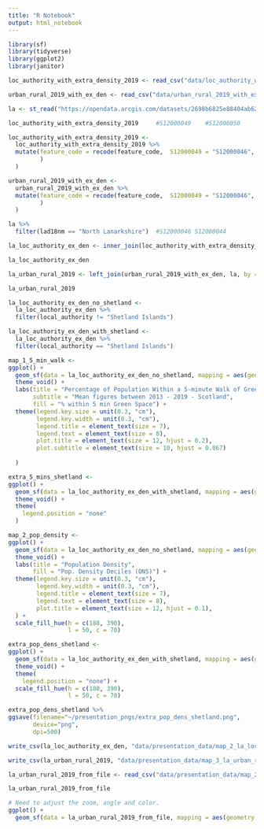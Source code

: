 ```yaml
---
title: "R Notebook"
output: html_notebook
---
```


```r
library(sf)
library(tidyverse)
library(ggplot2)
library(janitor)
```

```r
loc_authority_with_extra_density_2019 <- read_csv("data/loc_authority_with_extra_density_2019.csv")

urban_rural_2019_with_ex_den <- read_csv("data/urban_rural_2019_with_ex_den.csv") 
```

```r
la <- st_read("https://opendata.arcgis.com/datasets/2698b6825e88404ab6272a5ff7f59ee6_0.geojson")

```

```r
loc_authority_with_extra_density_2019     #S12000049    #S12000050
```


```r
loc_authority_with_extra_density_2019 <-
  loc_authority_with_extra_density_2019 %>% 
  mutate(feature_code = recode(feature_code,  S12000049 = "S12000046", S12000050 = "S12000044" 
         )
  )

urban_rural_2019_with_ex_den <-
  urban_rural_2019_with_ex_den %>% 
  mutate(feature_code = recode(feature_code,  S12000049 = "S12000046", S12000050 = "S12000044" 
         )
  )
```


```r
la %>% 
  filter(lad18nm == "North Lanarkshire")  #S12000046 S12000044
```


```r
la_loc_authority_ex_den <- inner_join(loc_authority_with_extra_density_2019, la, by = c("feature_code" = "lad18cd"))

la_loc_authority_ex_den
```

```r
la_urban_rural_2019 <- left_join(urban_rural_2019_with_ex_den, la, by = c("feature_code" = "lad18cd"))

la_urban_rural_2019
```

```r
la_loc_authority_ex_den_no_shetland <- 
  la_loc_authority_ex_den %>% 
  filter(local_authority != "Shetland Islands")
```

```r
la_loc_authority_ex_den_with_shetland <- 
  la_loc_authority_ex_den %>% 
  filter(local_authority == "Shetland Islands")
```



```r
map_1_5_min_walk <-
ggplot() +
  geom_sf(data = la_loc_authority_ex_den_no_shetland, mapping = aes(geometry = geometry, fill = a_5_minute_walk_or_less), colour = "grey", size = 0.005) +
  theme_void() +
  labs(title = "Percentage of Population Within a 5-minute Walk of Green Space",
       subtitle = "Mean figures between 2013 - 2019 - Scotland",
       fill = "% within 5 min Green Space") +
  theme(legend.key.size = unit(0.3, "cm"),
        legend.key.width = unit(0.3, "cm"),
        legend.title = element_text(size = 7),
        legend.text = element_text(size = 8),
        plot.title = element_text(size = 12, hjust = 0.2),
        plot.subtitle = element_text(size = 10, hjust = 0.067)
        
  ) 
```

```r
extra_5_mins_shetland <-
ggplot() +
  geom_sf(data = la_loc_authority_ex_den_with_shetland, mapping = aes(geometry = geometry, fill = a_5_minute_walk_or_less), colour = "grey", size = 0.005) +
  theme_void() +
  theme(
    legend.position = "none"
  )
```


```r
map_2_pop_density <-
ggplot() +
  geom_sf(data = la_loc_authority_ex_den_no_shetland, mapping = aes(geometry = geometry, fill = factor(population_density_deciles)), colour = "grey", size = 0.005) +
  theme_void() +
  labs(title = "Population Density",
       fill = "Pop. Density Deciles (ONS)") +
  theme(legend.key.size = unit(0.3, "cm"),
        legend.key.width = unit(0.3, "cm"),
        legend.title = element_text(size = 7),
        legend.text = element_text(size = 8),
        plot.title = element_text(size = 12, hjust = 0.1),
  ) +
  scale_fill_hue(h = c(180, 390),
                 l = 50, c = 70)


```

```r
extra_pop_dens_shetland <-
ggplot() +
  geom_sf(data = la_loc_authority_ex_den_with_shetland, mapping = aes(geometry = geometry, fill = factor(population_density_deciles)), colour = "grey", size = 0.005) +
  theme_void() +
  theme(
    legend.position = "none") +
  scale_fill_hue(h = c(180, 390),
                 l = 50, c = 70) 
```

```r
extra_pop_dens_shetland %>% 
ggsave(filename="~/presentation_pngs/extra_pop_dens_shetland.png", 
       device="png", 
       dpi=500)
```



```r
write_csv(la_loc_authority_ex_den, "data/presentation_data/map_2_la_loc_authority_ex_den.csv")
```

```r
write_csv(la_urban_rural_2019, "data/presentation_data/map_3_la_urban_rural_2019.csv")
```

```r
la_urban_rural_2019_from_file <- read_csv("data/presentation_data/map_2_la_loc_authority_ex_den.csv") %>% clean_names()
```

```r
la_urban_rural_2019_from_file
```

```r
# Need to adjust the zoom, angle and color. 
ggplot() +
  geom_sf(data = la_urban_rural_2019_from_file, mapping = aes(geometry = geometry, fill = a_5_minute_walk_or_less), colour = "grey")
```

